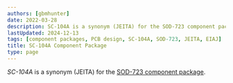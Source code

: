 ```yaml
---
authors: [gbmhunter]
date: 2022-03-28
description: SC-104A is a synonym (JEITA) for the SOD-723 component package.
lastUpdated: 2024-12-13
tags: [component packages, PCB design, SC-104A, SOD-723, JEITA, EIAJ]
title: SC-104A Component Package
type: page
---
```


_SC-104A_ is a synonym (JEITA) for the [SOD-723 component package](/pcb-design/component-packages/sod-723-component-package).
